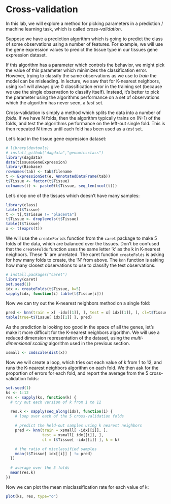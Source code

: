 # Cross-validation

In this lab, we will explore a method for picking parameters in a
prediction / machine learning task, which is called
*cross-validation*.

Suppose we have a prediction algorithm which is going to predict the
class of some observations using a number of features. For example, we
will use the gene expression values to predict the tissue type in our
tissues gene expression dataset.

If this algorithm has a parameter which controls the behavior, we
might pick the value of this parameter which minimizes the
classification error. However, trying to classify the same
observations as we use to *train* the model can be misleading.
In lecture, we saw that for K-nearest neighbors, using k=1 will always
give 0 classification error in the training set (because we use the
single observation to classify itself). Instead, it's better to pick
the parameter using the algorithms performance on a set of
observations which the algorithm has never seen, a *test* set.

Cross-validation is simply a method which splits the data into a
number of *folds*. If we have N folds, then the algorithm typically
trains on (N-1) of the folds, and test the algorithms performance on
the left-out single fold. This is then repeated N times until each
fold has been used as a *test* set.

Let's load in the tissue gene expression dataset:

```r
# library(devtools)
# install_github("dagdata","genomicsclass")
library(dagdata)
data(tissuesGeneExpression)
library(Biobase)
rownames(tab) <- tab$filename
t <- ExpressionSet(e, AnnotatedDataFrame(tab))
t$Tissue <- factor(t$Tissue)
colnames(t) <- paste0(t$Tissue, seq_len(ncol(t)))
```

Let's drop one of the tissues which doesn't have many samples:

```r
library(class)
table(t$Tissue)
t <- t[,t$Tissue != "placenta"]
t$Tissue <- droplevels(t$Tissue)
table(t$Tissue)
x <- t(exprs(t))
```

We will use the `createForlds` function from the `caret` 
package to make 5 folds of the data, which are
balanced over the tissues. Don't be confused that the 
`createFolds` function uses the same letter 'k' as the k in 
K-nearest neighbors. These 'k' are unrelated. 
The caret function `createFolds` is
asking for how many folds to create, the 'N' from above. The `knn`
function is asking how many closest observations to use to classify
the test observations.

```r
# install.packages("caret")
library(caret)
set.seed(1)
idx <- createFolds(t$Tissue, k=5)
sapply(idx, function(i) table(t$Tissue[i]))
```

Now we can try out the K-nearest neighbors method on a single fold:

```r
pred <- knn(train = x[ -idx[[1]], ], test = x[ idx[[1]], ], cl=t$Tissue[ -idx[[1]] ], k=5)
table(true=t$Tissue[ idx[[1]] ], pred)
```

As the prediction is looking too good in the space of all the genes,
let's make it more difficult for the K-nearest neighbors algorithm.
We will use a reduced dimension representation of the dataset, using
the *multi-dimensional scaling* algorithm used in the previous section.

```r
xsmall <- cmdscale(dist(x))
```

Now we will create a loop, which tries out each value of k from 1 to
12, and runs the K-nearest neighbors algorithm on each fold. We then
ask for the proportion of errors for each fold, and report the average
from the 5 cross-validation folds:

```r
set.seed(1)
ks <- 1:12
res <- sapply(ks, function(k) {
  # try out each version of k from 1 to 12
  
  res.k <- sapply(seq_along(idx), function(i) {
    # loop over each of the 5 cross-validation folds

    # predict the held-out samples using k nearest neighbors
    pred <- knn(train = xsmall[ -idx[[i]], ],
                test = xsmall[ idx[[i]], ],
                cl = t$Tissue[ -idx[[i]] ], k = k)

    # the ratio of misclassified samples
    mean(t$Tissue[ idx[[i]] ] != pred)
  })
  
  # average over the 5 folds
  mean(res.k)
})
```

Now we can plot the mean misclassification rate for each value of k:

```r
plot(ks, res, type="o")
```

